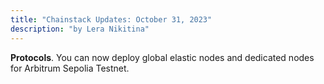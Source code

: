 ```yaml
---
title: "Chainstack Updates: October 31, 2023"
description: "by Lera Nikitina"
---
```

**Protocols**. You can now deploy global elastic nodes and dedicated nodes for Arbitrum Sepolia Testnet.
